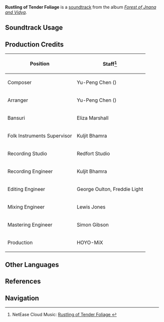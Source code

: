 {{Soundtrack Infobox
|image          = Forest of Jnana and Vidya.png
|album          = Forest of Jnana and Vidya
|disc           = 1
|number         = 25
|featured       =
|featured2      =
|featured3      =
|featured_disc  =
|featured_disc2 =
|featured_disc3 =
|youtube_id     = 1idiJKLl_o0
|spotify_id     = 5C51WrpJm9ZtUC8F7vqCEU
|previous       = Forest in the Light
|next           = A Desultory Stroll
}}
'''Rustling of Tender Foliage''' is a [[soundtrack]] from the album ''[[Forest of Jnana and Vidya]]''.

==Soundtrack Usage==
{{Soundtrack Usage
|quest    = Where Lies the Path Home
|location = Dharma Forest
|domain   = Silent Seeker of Knowledge (Domain)
|teapot   = Sublime Spicewood//day
}}

==Production Credits==
{| class="wikitable"
! Position
! Staff<ref>NetEase Cloud Music: [https://music.163.com/song?id=1992141915 Rustling of Tender Foliage {{zh|卉木萋萋}}]</ref>
|-
! Composer
| Yu-Peng Chen ({{zh|陈致逸}})
|-
! Arranger
| Yu-Peng Chen ({{zh|陈致逸}})
|-
! Bansuri
| Eliza Marshall
|-
! Folk Instruments Supervisor
| Kuljit Bhamra
|-
! Recording Studio
| Redfort Studio
|-
! Recording Engineer
| Kuljit Bhamra
|-
! Editing Engineer
| George Oulton, Freddie Light
|-
! Mixing Engineer
| Lewis Jones
|-
! Mastering Engineer
| Simon Gibson
|-
! Production
| HOYO-MiX
|}
<!--
==Gallery==
<gallery>
</gallery>

==Trivia==
-->
==Other Languages==
{{Other Languages
|en      = Rustling of Tender Foliage
|zhs     = 卉木萋萋
|zhs_rm  = Huìmù Qīqī
|zht     = 卉木萋萋
|zht_rm  = Huìmù Qīqī
|zh_tl   = Plants Lush and Luxuriant
|ja      = 生い茂る草木のざわめき
|ja_rm   = Oishigeru Kusaki no Zawameki
|ja_tl   = Rustling of Overgrowing Plants
}}

==References==
{{Reflist}}

==Navigation==
{{Soundtrack Navbox|Forest of Jnana and Vidya}}